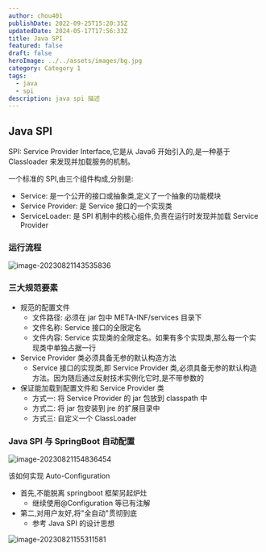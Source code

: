 ```yaml
---
author: chou401
publishDate: 2022-09-25T15:20:35Z
updatedDate: 2024-05-17T17:56:33Z
title: Java SPI
featured: false
draft: false
heroImage: ../../assets/images/bg.jpg
category: Category 1
tags:
  - java
  - spi
description: java spi 描述
---
```


## Java SPI

SPI: Service Provider Interface,它是从 Java6 开始引入的,是一种基于 Classloader 来发现并加载服务的机制。

一个标准的 SPI,由三个组件构成,分别是:

- Service: 是一个公开的接口或抽象类,定义了一个抽象的功能模块
- Service Provider: 是 Service 接口的一个实现类
- ServiceLoader: 是 SPI 机制中的核心组件,负责在运行时发现并加载 Service Provider

### 运行流程

![image-20230821143535836](https://cdn.jsdelivr.net/gh/chou401/pic-md@main/img/image-20230821143535836.png)

### 三大规范要素

- 规范的配置文件
  - 文件路径: 必须在 jar 包中 META-INF/services 目录下
  - 文件名称: Service 接口的全限定名
  - 文件内容: Service 实现类的全限定名。如果有多个实现类,那么每一个实现类中单独占据一行
- Service Provider 类必须具备无参的默认构造方法
  - Service 接口的实现类,即 Service Provider 类,必须具备无参的默认构造方法。因为随后通过反射技术实例化它时,是不带参数的
- 保证能加载到配置文件和 Service Provider 类
  - 方式一: 将 Service Provider 的 jar 包放到 classpath 中
  - 方式二: 将 jar 包安装到 jre 的扩展目录中
  - 方式三: 自定义一个 ClassLoader

### Java SPI 与 SpringBoot 自动配置

![image-20230821154836454](https://cdn.jsdelivr.net/gh/chou401/pic-md@main/img/image-20230821154836454.png)

该如何实现 Auto-Configuration

- 首先,不能脱离 springboot 框架另起炉灶
  - 继续使用@Configuration 等已有注解
- 第二,对用户友好,将"全自动"贯彻到底
  - 参考 Java SPI 的设计思想

![image-20230821155311581](https://cdn.jsdelivr.net/gh/chou401/pic-md@main/img/image-20230821155311581.png)
